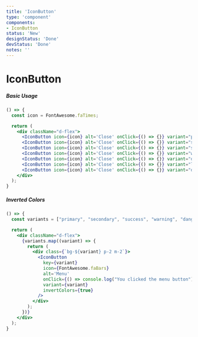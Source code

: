 ```yaml
---
title: 'IconButton'
type: 'component'
components:
- IconButton
status: 'New'
designStatus: 'Done'
devStatus: 'Done'
notes: ''
---
```




# IconButton



##### Basic Usage

```jsx live
() => {
  const icon = FontAwesome.faTimes;

  return (
    <div className="d-flex">
      <IconButton icon={icon} alt='Close' onClick={() => {}} variant="primary" />
      <IconButton icon={icon} alt='Close' onClick={() => {}} variant="secondary" />
      <IconButton icon={icon} alt='Close' onClick={() => {}} variant="success" />
      <IconButton icon={icon} alt='Close' onClick={() => {}} variant="warning" />
      <IconButton icon={icon} alt='Close' onClick={() => {}} variant="danger" />
      <IconButton icon={icon} alt='Close' onClick={() => {}} variant="light" />
      <IconButton icon={icon} alt='Close' onClick={() => {}} variant="dark" />
    </div>
  );
}
```

##### Inverted Colors

```jsx live
() => {
  const variants = ["primary", "secondary", "success", "warning", "danger", "light", "dark"]

  return (
    <div className="d-flex">
      {variants.map((variant) => {
        return (
          <div class={`bg-${variant} p-2 m-2`}>
            <IconButton
              key={variant}
              icon={FontAwesome.faBars}
              alt='Menu'
              onClick={() => console.log("You clicked the menu button")}
              variant={variant}
              invertColors={true}
            />
          </div>
        );
      })}
    </div>
  );
}
```
